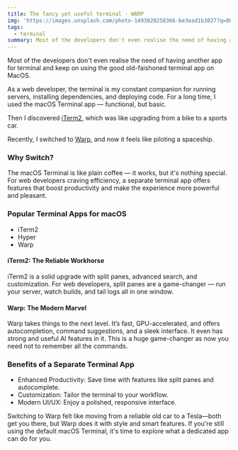 ```yaml
---
title: The fancy yet useful terminal - WARP
img: 'https://images.unsplash.com/photo-1493020258366-be3ead1b3027?q=80&w=640&auto=format&fit=crop'
tags:
  - terminal
summary: Most of the developers don't even realise the need of having another app for terminal and keep on using the good old-faishoned terminal app on MacOS.
---
```

Most of the developers don't even realise the need of having another app for terminal and keep on using the good old-faishoned terminal app on MacOS.

As a web developer, the terminal is my constant companion for running servers, installing dependencies, and deploying code. For a long time, I used the macOS Terminal app — functional, but basic.

Then I discovered [iTerm2](https://iterm2.com/), which was like upgrading from a bike to a sports car.

Recently, I switched to [Warp](https://www.warp.dev/), and now it feels like piloting a spaceship.

### Why Switch?
The macOS Terminal is like plain coffee — it works, but it's nothing special. For web developers craving efficiency, a separate terminal app offers features that boost productivity and make the experience more powerful and pleasant.

### Popular Terminal Apps for macOS
* iTerm2
* Hyper
* Warp


#### iTerm2: The Reliable Workhorse
iTerm2 is a solid upgrade with split panes, advanced search, and customization. For web developers, split panes are a game-changer — run your server, watch builds, and tail logs all in one window.

#### Warp: The Modern Marvel
Warp takes things to the next level. It’s fast, GPU-accelerated, and offers autocompletion, command suggestions, and a sleek interface.
It even has strong and useful AI features in it. This is a huge game-changer as now you need not to remember all the commands.

### Benefits of a Separate Terminal App
* Enhanced Productivity: Save time with features like split panes and autocomplete.
* Customization: Tailor the terminal to your workflow.
* Modern UI/UX: Enjoy a polished, responsive interface.


Switching to Warp felt like moving from a reliable old car to a Tesla—both get you there, but Warp does it with style and smart features. If you're still using the default macOS Terminal, it's time to explore what a dedicated app can do for you.
